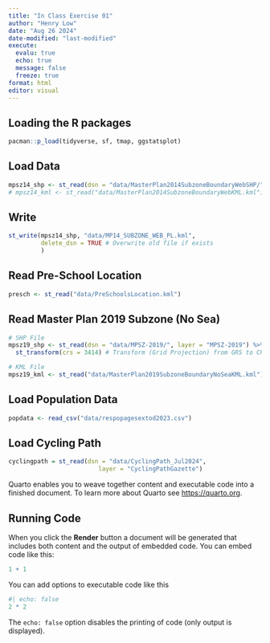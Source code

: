 ```yaml
---
title: "In Class Exercise 01"
author: "Henry Low"
date: "Aug 26 2024"
date-modified: "last-modified"
execute:
  evalu: true
  echo: true
  message: false
  freeze: true
format: html
editor: visual
---
```



## Loading the R packages

```r
pacman::p_load(tidyverse, sf, tmap, ggstatsplot)
```

## Load Data

```r
mpsz14_shp <- st_read(dsn = "data/MasterPlan2014SubzoneBoundaryWebSHP/", layer = "MP14_SUBZONE_WEB_PL")
# mpsz14_kml <- st_read("data/MasterPlan2014SubzoneBoundaryWebKML.kml")
```


## Write
```r
st_write(mpsz14_shp, "data/MP14_SUBZONE_WEB_PL.kml", 
         delete_dsn = TRUE # Overwrite old file if exists
         )
```
## Read Pre-School Location
```r
presch <- st_read("data/PreSchoolsLocation.kml")
```

## Read Master Plan 2019 Subzone (No Sea)
```r
# SHP File
mpsz19_shp <- st_read(dsn = "data/MPSZ-2019/", layer = "MPSZ-2019") %>% 
  st_transform(crs = 3414) # Transform (Grid Projection) from GRS to CRS
```

```r
# KML File
mpsz19_kml <- st_read("data/MasterPlan2019SubzoneBoundaryNoSeaKML.kml")
```


## Load Population Data
```r
popdata <- read_csv("data/respopagesextod2023.csv")
```


## Load Cycling Path
```r
cyclingpath = st_read(dsn = "data/CyclingPath_Jul2024", 
                         layer = "CyclingPathGazette")
```


Quarto enables you to weave together content and executable code into a finished document. To learn more about Quarto see <https://quarto.org>.

## Running Code

When you click the **Render** button a document will be generated that includes both content and the output of embedded code. You can embed code like this:

```r
1 + 1
```

You can add options to executable code like this

```r
#| echo: false
2 * 2
```

The `echo: false` option disables the printing of code (only output is displayed).
